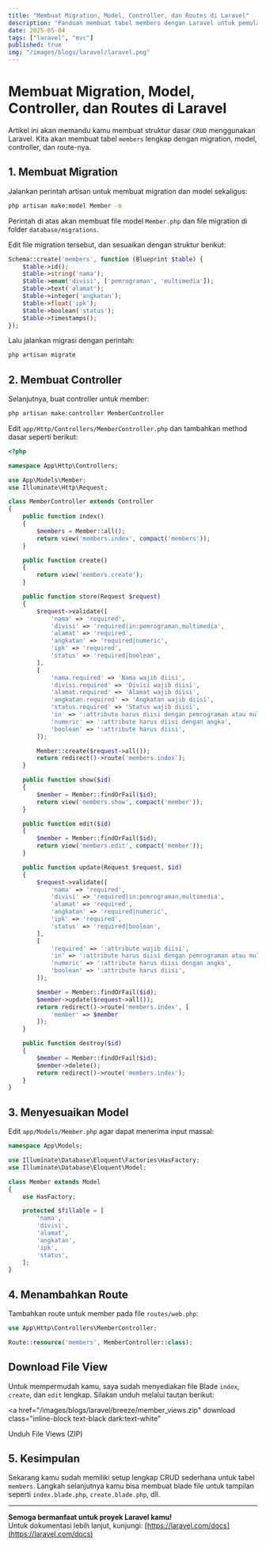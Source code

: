 ```yaml
---
title: "Membuat Migration, Model, Controller, dan Routes di Laravel"
description: "Panduan membuat tabel members dengan Laravel untuk pemula."
date: 2025-05-04
tags: ["laravel", "mvc"]
published: true
img: "/images/blogs/laravel/laravel.png"
---
```


# Membuat Migration, Model, Controller, dan Routes di Laravel

Artikel ini akan memandu kamu membuat struktur dasar `CRUD` menggunakan Laravel. Kita akan membuat tabel `members` lengkap dengan migration, model, controller, dan route-nya.

## 1. Membuat Migration

Jalankan perintah artisan untuk membuat migration dan model sekaligus:

```bash
php artisan make:model Member -m
```

Perintah di atas akan membuat file model `Member.php` dan file migration di folder `database/migrations`.

Edit file migration tersebut, dan sesuaikan dengan struktur berikut:

```php
Schema::create('members', function (Blueprint $table) {
    $table->id();
    $table->string('nama');
    $table->enum('divisi', ['pemrograman', 'multimedia']);
    $table->text('alamat');
    $table->integer('angkatan');
    $table->float('ipk');
    $table->boolean('status');
    $table->timestamps();
});
```

Lalu jalankan migrasi dengan perintah:

```bash
php artisan migrate
```

## 2. Membuat Controller

Selanjutnya, buat controller untuk member:

```bash
php artisan make:controller MemberController
```

Edit `app/Http/Controllers/MemberController.php` dan tambahkan method dasar seperti berikut:

```php
<?php

namespace App\Http\Controllers;

use App\Models\Member;
use Illuminate\Http\Request;

class MemberController extends Controller
{
    public function index()
    {
        $members = Member::all();
        return view('members.index', compact('members'));
    }

    public function create()
    {
        return view('members.create');
    }

    public function store(Request $request)
    {
        $request->validate([
            'nama' => 'required',
            'divisi' => 'required|in:pemrograman,multimedia',
            'alamat' => 'required',
            'angkatan' => 'required|numeric',
            'ipk' => 'required',
            'status' => 'required|boolean',
        ],
        [
            'nama.required' => 'Nama wajib diisi',
            'divisi.required' => 'Divisi wajib diisi',
            'alamat.required' => 'Alamat wajib diisi',
            'angkatan.required' => 'Angkatan wajib diisi',
            'status.required' => 'Status wajib diisi',
            'in' => ':attribute harus diisi dengan pemrograman atau multimedia',
            'numeric' => ':attribute harus diisi dengan angka',
            'boolean' => ':attribute harus diisi',
        ]);

        Member::create($request->all());
        return redirect()->route('members.index');
    }

    public function show($id)
    {
        $member = Member::findOrFail($id);
        return view('members.show', compact('member'));
    }

    public function edit($id)
    {
        $member = Member::findOrFail($id);
        return view('members.edit', compact('member'));
    }

    public function update(Request $request, $id)
    {
        $request->validate([
            'nama' => 'required',
            'divisi' => 'required|in:pemrograman,multimedia',
            'alamat' => 'required',
            'angkatan' => 'required|numeric',
            'ipk' => 'required',
            'status' => 'required|boolean',
        ],
        [
            'required' => ':attribute wajib diisi',
            'in' => ':attribute harus diisi dengan pemrograman atau multimedia',
            'numeric' => ':attribute harus diisi dengan angka',
            'boolean' => ':attribute harus diisi',
        ]);

        $member = Member::findOrFail($id);
        $member->update($request->all());
        return redirect()->route('members.index', [
            'member' => $member
        ]);
    }

    public function destroy($id)
    {
        $member = Member::findOrFail($id);
        $member->delete();
        return redirect()->route('members.index');
    }
}

```

## 3. Menyesuaikan Model

Edit `app/Models/Member.php` agar dapat menerima input massal:

```php
namespace App\Models;

use Illuminate\Database\Eloquent\Factories\HasFactory;
use Illuminate\Database\Eloquent\Model;

class Member extends Model
{
    use HasFactory;

    protected $fillable = [
        'nama',
        'divisi',
        'alamat',
        'angkatan',
        'ipk',
        'status',
    ];
}
```

## 4. Menambahkan Route

Tambahkan route untuk member pada file `routes/web.php`:

```php
use App\Http\Controllers\MemberController;

Route::resource('members', MemberController::class);
```

## Download File View

Untuk mempermudah kamu, saya sudah menyediakan file Blade `index`, `create`, dan `edit` lengkap. Silakan unduh melalui tautan berikut:

<a
  href="/images/blogs/laravel/breeze/member_views.zip"
  download
  class="inline-block text-black dark:text-white"
>
  Unduh File Views (ZIP)
</a>

## 5. Kesimpulan

Sekarang kamu sudah memiliki setup lengkap CRUD sederhana untuk tabel `members`. Langkah selanjutnya kamu bisa membuat blade file untuk tampilan seperti `index.blade.php`, `create.blade.php`, dll.

---

**Semoga bermanfaat untuk proyek Laravel kamu!**  
Untuk dokumentasi lebih lanjut, kunjungi: [https://laravel.com/docs](https://laravel.com/docs)
